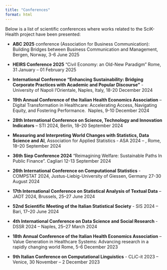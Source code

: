 ```yaml
---
title: "Conferences"
format: html
---
```


Below is a list of scientific conferences where works related to the SciK-Health project have been presented:

-   **ABC 2025** conference (Association for Business Communication): Building Bridges between Business Communication and Management, Bergen, Norway, 3-6 June 2025

-   **HEIRS Conference 2025** “Civil Economy: an Old-New Paradigm” Rome, 31 January – 01 February 2025

-   **International Conference "Enhancing Sustainability: Bridging Corporate Practices with Academic and Popular Discourse"** - University of Napoli l’Orientale, Naples, Italy, 18-20 December 2024

-   **19th Annual Conference of the Italian Health Economics Association** – Digital Transformation in Healthcare: Accelerating Access, Navigating Equity, and Fostering Performance.  Naples, 9-10 December 2024

-   **28th International Conference on Science, Technology and Innovation Indicators** – STI 2024, Berlin, 18–20 September 2024

-   **Measuring and Interpreting World Changes with Statistics, Data Science and AI**, Association for Applied Statistics - ASA 2024 – , Rome, 18–20 September 2024

-   **36th Siep Conference 2024** "Reimagining Welfare: Sustainable Paths In Public Finance". Cagliari 12-13 September 2024

-   **26th International Conference on Computational Statistics** - COMPSTAT 2024, Justus-Liebig-University of Giessen, Germany 27-30 August 2024

-   **17th International Conference on Statistical Analysis of Textual Data** – JADT 2024, Brussels, 25–27 June 2024

-   **52nd Scientific Meeting of the Italian Statistical Society** - SIS 2024 – Bari, 17–20 June 2024

-   **4th International Conference on Data Science and Social Research** - DSSR 2024 – Naples, 25–27 March 2024

-   **18th Annual Conference of the Italian Health Economics Association** – Value Generation in Healthcare Systems: Advancing research in a rapidly changing world Rome, 5-6 December 2023

-   **9th Italian Conference on Computational Linguistics** - CLiC-it 2023 – Venice, 30 November – 2 December 2023
